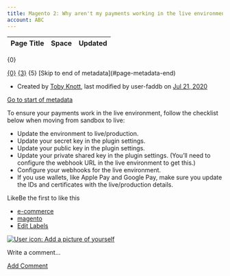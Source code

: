 ```yaml
---
title: Magento 2: Why aren't my payments working in the live environment?
account: ABC
---
```


<table class="aui"> <thead> <tr class="header"> <th class="search-result-title">Page Title</th> <th class="search-result-space">Space</th> <th class="search-result-date">Updated</th> </tr> </thead> </table> <p class="search-result-count">{0}</p> <tr class="search-result"> <td class="search-result-title"><a href="{1}" class="content-type-{2}"><span>{0}</span></a></td> <td class="search-result-space"><a class="space" href="/display/{4}/" title="{3}">{3}</a></td> <td class="search-result-date"><span class="date" title="{6}">{5}</span></td> </tr> [Skip to end of metadata](#page-metadata-end)

*   Created by [Toby Knott](    /display/~toby.knott
    ), last modified by user-faddb on [Jul 21, 2020](/pages/diffpagesbyversion.action?pageId=8487228&selectedPageVersions=3&selectedPageVersions=4 "Show changes")

[Go to start of metadata](#page-metadata-start)

To ensure your payments work in the live environment, follow the checklist below when moving from sandbox to live:

*   Update the environment to live/production.
*   Update your secret key in the plugin settings.
*   Update your public key in the plugin settings.
*   Update your private shared key in the plugin settings. (You’ll need to configure the webhook URL in the live environment to get this.)
*   Configure your webhooks for the live environment.
*   If you use wallets, like Apple Pay and Google Pay, make sure you update the IDs and certificates with the live/production details.

  

LikeBe the first to like this

*   [e-commerce](/label/FAQ/e-commerce)
*   [magento](/label/FAQ/magento)
*   [Edit Labels](# "Edit Labels (Type 'l')")

[![User icon: Add a picture of yourself](/s/en_GB/7901/abf7b35644d5a5d1d7e4b0969a83e8eb2b569fb5/_/images/icons/profilepics/add_profile_pic.svg)](/users/profile/editmyprofilepicture.action)

Write a comment…

[Add Comment](/pages/viewpage.action?pageId=8487228&showComments=true&showCommentArea=true#addcomment)